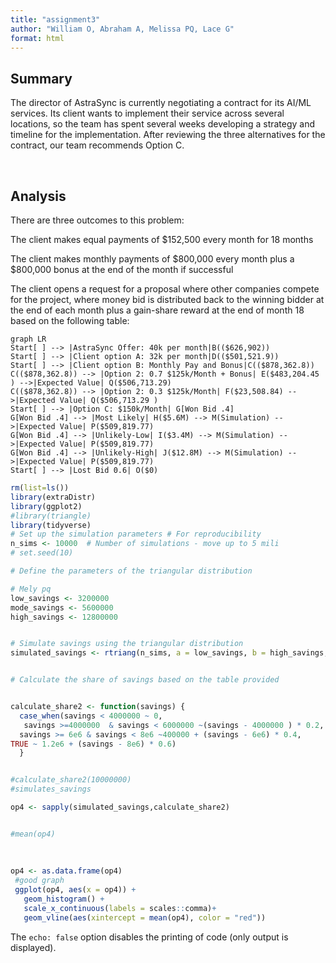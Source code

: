 ---
title: "assignment3"
author: "William O, Abraham A, Melissa PQ, Lace G"
format: html
---
## Summary

The director of AstraSync is currently negotiating a contract for its AI/ML services. Its client wants to implement their service across several locations, so the team has spent several weeks developing a strategy and timeline for the implementation. After reviewing the three alternatives for the contract, our team recommends Option C. 

<br>

## Analysis 

There are three outcomes to this problem:  

The client makes equal payments of $152,500 every month for 18 months 

The client makes monthly payments of $800,000 every month plus a $800,000 bonus at the end of the month if successful 

The client opens a request for a proposal where other companies compete for the project, where money bid is distributed back to the winning bidder at the end of each month plus a gain-share reward at the end of month 18 based on the following table: 



```{mermaid}
graph LR
Start[ ] --> |AstraSync Offer: 40k per month|B(($626,902))
Start[ ] --> |Client option A: 32k per month|D(($501,521.9))
Start[ ] --> |Client option B: Monthly Pay and Bonus|C(($878,362.8))
C(($878,362.8)) --> |Option 2: 0.7 $125k/Month + Bonus| E($483,204.45 ) -->|Expected Value| Q($506,713.29)
C(($878,362.8)) --> |Option 2: 0.3 $125k/Month| F($23,508.84) -->|Expected Value| Q($506,713.29 )
Start[ ] --> |Option C: $150k/Month| G[Won Bid .4]
G[Won Bid .4] --> |Most Likely| H($5.6M) --> M(Simulation) -->|Expected Value| P($509,819.77)
G[Won Bid .4] --> |Unlikely-Low| I($3.4M) --> M(Simulation) -->|Expected Value| P($509,819.77)
G[Won Bid .4] --> |Unlikely-High| J($12.8M) --> M(Simulation) -->|Expected Value| P($509,819.77)
Start[ ] --> |Lost Bid 0.6| O($0)

```

```{r, echo= FALSE, message = FALSE, warning = FALSE}
rm(list=ls())
library(extraDistr)
library(ggplot2)
#library(triangle)
library(tidyverse)
# Set up the simulation parameters # For reproducibility
n_sims <- 10000  # Number of simulations - move up to 5 mili
# set.seed(10)

# Define the parameters of the triangular distribution

# Mely pq 
low_savings <- 3200000
mode_savings <- 5600000
high_savings <- 12800000


# Simulate savings using the triangular distribution
simulated_savings <- rtriang(n_sims, a = low_savings, b = high_savings, c = mode_savings)


# Calculate the share of savings based on the table provided


calculate_share2 <- function(savings) {
  case_when(savings < 4000000 ~ 0,
   savings >=4000000  & savings < 6000000 ~(savings - 4000000 ) * 0.2,
  savings >= 6e6 & savings < 8e6 ~400000 + (savings - 6e6) * 0.4,
TRUE ~ 1.2e6 + (savings - 8e6) * 0.6)
  }


#calculate_share2(10000000)
#simulates_savings

op4 <- sapply(simulated_savings,calculate_share2)


#mean(op4)
 
 
 
op4 <- as.data.frame(op4)
 #good graph
 ggplot(op4, aes(x = op4)) +
   geom_histogram() +
   scale_x_continuous(labels = scales::comma)+
   geom_vline(aes(xintercept = mean(op4), color = "red"))


```


The `echo: false` option disables the printing of code (only output is displayed).
